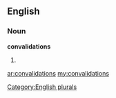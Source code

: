 ==English==

===Noun===
'''convalidations'''

# {{plural of|[[convalidation]]}}

[[Category:English plurals]]

[[ar:convalidations]]
[[my:convalidations]]